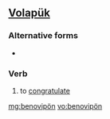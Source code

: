 ==[[Volapük]]==

===Alternative forms===
* {{l|vo|benovipoyn}}

===Verb===
{{infl|vo|verb}}

# to [[congratulate]]

[[mg:benovipön]]
[[vo:benovipön]]